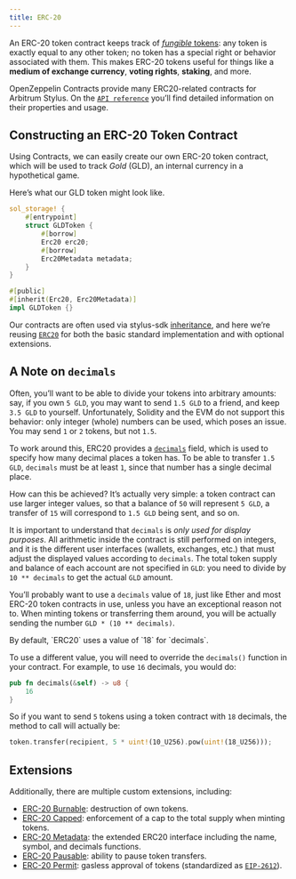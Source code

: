 ```yaml
---
title: ERC-20
---
```


An ERC-20 token contract keeps track of [_fungible_ tokens](/contracts-stylus/0.1.0/tokens#different-kinds-of-tokens): any token is exactly equal to any other token; no token has a special right or behavior associated with them.
This makes ERC-20 tokens useful for things like a **medium of exchange currency**, **voting rights**, **staking**, and more.

OpenZeppelin Contracts provide many ERC20-related contracts for Arbitrum Stylus.
On the [`API reference`](https://docs.rs/openzeppelin-stylus/0.1.0/openzeppelin_stylus/token/erc20/struct.Erc20.html) you’ll find detailed information on their properties and usage.

## Constructing an ERC-20 Token Contract

Using Contracts, we can easily create our own ERC-20 token contract, which will be used to track _Gold_ (GLD), an internal currency in a hypothetical game.

Here’s what our GLD token might look like.

```rust
sol_storage! {
    #[entrypoint]
    struct GLDToken {
        #[borrow]
        Erc20 erc20;
        #[borrow]
        Erc20Metadata metadata;
    }
}

#[public]
#[inherit(Erc20, Erc20Metadata)]
impl GLDToken {}
```

Our contracts are often used via stylus-sdk [inheritance](https://docs.arbitrum.io/stylus/reference/rust-sdk-guide#inheritance-inherit-and-borrow), and here we’re reusing [`ERC20`](https://docs.rs/openzeppelin-stylus/0.1.0/openzeppelin_stylus/token/erc20/struct.Erc20.html) for both the basic standard implementation and with optional extensions.

## A Note on `decimals`

Often, you’ll want to be able to divide your tokens into arbitrary amounts: say, if you own `5 GLD`, you may want to send `1.5 GLD` to a friend, and keep `3.5 GLD` to yourself.
Unfortunately, Solidity and the EVM do not support this behavior: only integer (whole) numbers can be used, which poses an issue.
You may send `1` or `2` tokens, but not `1.5`.

To work around this, ERC20 provides a [`decimals`](https://docs.rs/openzeppelin-stylus/0.1.0/openzeppelin_stylus/token/erc20/extensions/metadata/trait.IErc20Metadata.html#tymethod.decimals) field, which is used to specify how many decimal places a token has.
To be able to transfer `1.5 GLD`, `decimals` must be at least `1`, since that number has a single decimal place.

How can this be achieved?
It’s actually very simple: a token contract can use larger integer values, so that a balance of `50` will represent `5 GLD`, a transfer of `15` will correspond to `1.5 GLD` being sent, and so on.

It is important to understand that `decimals` is _only used for display purposes_.
All arithmetic inside the contract is still performed on integers, and it is the different user interfaces (wallets, exchanges, etc.) that must adjust the displayed values according to `decimals`.
The total token supply and balance of each account are not specified in `GLD`: you need to divide by `10 ** decimals` to get the actual `GLD` amount.

You’ll probably want to use a `decimals` value of `18`, just like Ether and most ERC-20 token contracts in use, unless you have an exceptional reason not to.
When minting tokens or transferring them around, you will be actually sending the number `GLD * (10 ** decimals)`.

<Callout>
By default, `ERC20` uses a value of `18` for `decimals`.
</Callout>

To use a different value, you will need to override the `decimals()` function in your contract. For example, to use `16` decimals, you would do:

```rust
pub fn decimals(&self) -> u8 {
    16
}
```

So if you want to send `5` tokens using a token contract with `18` decimals, the method to call will actually be:

```rust
token.transfer(recipient, 5 * uint!(10_U256).pow(uint!(18_U256)));
```

## Extensions
Additionally, there are multiple custom extensions, including:

* [ERC-20 Burnable](/contracts-stylus/0.1.0/erc20-burnable): destruction of own tokens.
* [ERC-20 Capped](/contracts-stylus/0.1.0/erc20-capped): enforcement of a cap to the total supply when minting tokens.
* [ERC-20 Metadata](/contracts-stylus/0.1.0/erc20-metadata): the extended ERC20 interface including the name, symbol, and decimals functions.
* [ERC-20 Pausable](/contracts-stylus/0.1.0/erc20-pausable): ability to pause token transfers.
* [ERC-20 Permit](/contracts-stylus/0.1.0/erc20-permit): gasless approval of tokens (standardized as [`EIP-2612`](https://eips.ethereum.org/EIPS/eip-2612)).
